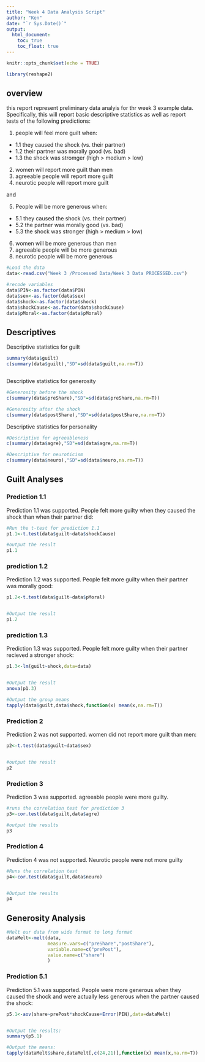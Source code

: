 ```yaml
---
title: "Week 4 Data Analysis Script"
author: "Ken"
date: "`r Sys.Date()`"
output: 
  html_document:
    toc: true
    toc_float: true
---
```


```r
knitr::opts_chunk$set(echo = TRUE)

library(reshape2)
```


## overview 

this report represent preliminary data analyis for thr week 3 example data. Specifically, this will report basic descriptive statistics as well as report tests of the following predictions:

1. people will feel more guilt when:
  + 1.1 they caused the shock (vs. their partner)
  + 1.2 their partner was morally good (vs. bad)
  + 1.3 the shock was stromger (high > medium > low)
2. women will report more guilt than men
3. agreeable people will report more guilt
4. neurotic people will report more guilt 

and

5. People will be more generous when:
  + 5.1 they caused the shock (vs. their partner)
  + 5.2 the partner was morally good (vs. bad)
  + 5.3 the shock was stronger (high > medium > low)
6. women will be more generous than men 
7. agreeable people will be more generous 
8. neurotic people will be more generous 



``` r

#Load the data
data<-read.csv("Week 3 /Processed Data/Week 3 Data PROCESSED.csv")

#recode variables
data$PIN<-as.factor(data$PIN)
data$sex<-as.factor(data$sex)
data$shock<-as.factor(data$shock)
data$shockCause<-as.factor(data$shockCause)
data$pMoral<-as.factor(data$pMoral)
```




## Descriptives 

Descriptive statistics for guilt 
```r

summary(data$guilt)
c(summary(data$guilt),"SD"=sd(data$guilt,na.rm=T))



```


Descriptive statistics for generosity 
```r

#Generosity before the shock
c(summary(data$preShare),"SD"=sd(data$preShare,na.rm=T))

#Generosity after the shock
c(summary(data$postShare),"SD"=sd(data$postShare,na.rm=T))
```

Descriptive statistics for personality 
```r

#Descriptive for agreeableness
c(summary(data$agre),"SD"=sd(data$agre,na.rm=T))

#Descriptive for neuroticism
c(summary(data$neuro),"SD"=sd(data$neuro,na.rm=T))
``` 



## Guilt Analyses

### Prediction 1.1 
Prediction 1.1 was supported. People felt more guilty when they caused the shock than when their partner did: 
```r

#Run the t-test for prediction 1.1 
p1.1<-t.test(data$guilt~data$shockCause)

#output the result
p1.1
```




### prediction 1.2 

Prediction 1.2 was supported. People felt more guilty when their partner was morally good:
```r

p1.2<-t.test(data$guilt~data$pMoral)


#Output the result 
p1.2 

```



### prediction 1.3 

Prediction 1.3 was supported. People felt more guilty when their partner recieved a stronger shock: 
```r

p1.3<-lm(guilt~shock,data=data)


#Output the result 
anova(p1.3)

#Output the group means
tapply(data$guilt,data$shock,function(x) mean(x,na.rm=T))

```


### Prediction 2 

Prediction 2 was not supported. women did not report more guilt than men:
```r

p2<-t.test(data$guilt~data$sex)


#output the result 
p2 
```



### Prediction 3 
Prediction 3 was supported. agreeable people were more guilty. 
```r

#runs the correlation test for prediction 3 
p3<-cor.test(data$guilt,data$agre)

#output the results 
p3
```




### Prediction 4 
Prediction 4 was not supported. Neurotic people were not more guilty 
```r


#Runs the correlation test 
p4<-cor.test(data$guilt,data$neuro)


#Output the results 
p4
```



## Generosity Analysis 

``` r
#Melt our data from wide format to long format
dataMelt<-melt(data,
               measure.vars=c("preShare","postShare"),
               variable.name=c("prePost"),
               value.name=c("share")
               )

```




### Prediction 5.1 
Prediction 5.1 was supported. People were more generous when they caused the shock and were actually less generous when the partner caused the shock: 
```r

p5.1<-aov(share~prePost*shockCause+Error(PIN),data=dataMelt)


#Output the results:
summary(p5.1)

#Output the means:
tapply(dataMelt$share,dataMelt[,c(24,21)],function(x) mean(x,na.rm=T))
```


